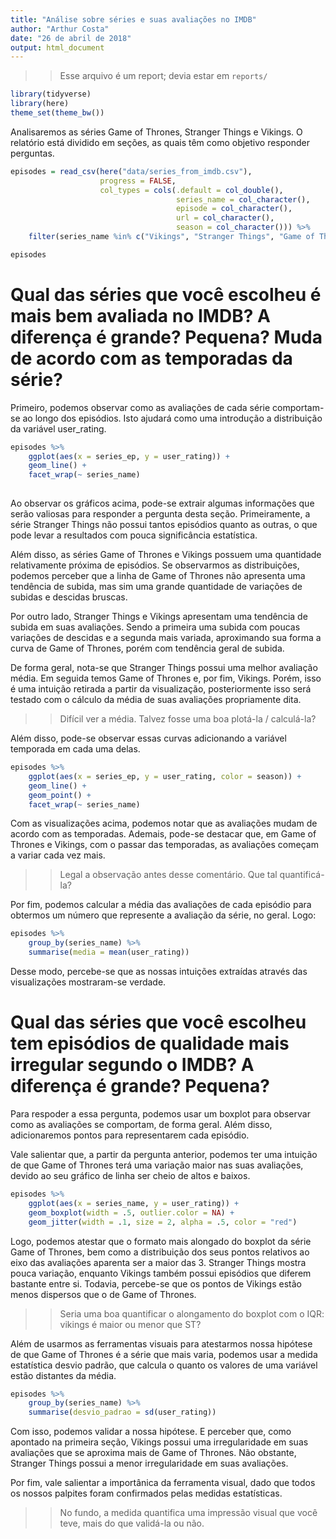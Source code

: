```yaml
---
title: "Análise sobre séries e suas avaliações no IMDB"
author: "Arthur Costa"
date: "26 de abril de 2018"
output: html_document
---
```


>> Esse arquivo é um report; devia estar em `reports/`

```r
library(tidyverse)
library(here)
theme_set(theme_bw())
```

Analisaremos as séries Game of Thrones, Stranger Things e Vikings. O relatório está dividido em seções, as quais têm como objetivo responder perguntas.

```r
episodes = read_csv(here("data/series_from_imdb.csv"), 
                    progress = FALSE,
                    col_types = cols(.default = col_double(), 
                                     series_name = col_character(), 
                                     episode = col_character(), 
                                     url = col_character(),
                                     season = col_character())) %>% 
    filter(series_name %in% c("Vikings", "Stranger Things", "Game of Thrones"))

episodes
```

# Qual das séries que você escolheu é mais bem avaliada no IMDB? A diferença é grande? Pequena? Muda de acordo com as temporadas da série?  

Primeiro, podemos observar como as avaliações de cada série comportam-se ao longo dos episódios. Isto ajudará como uma introdução a distribuição da variável user_rating.

```r
episodes %>% 
    ggplot(aes(x = series_ep, y = user_rating)) + 
    geom_line() +
    facet_wrap(~ series_name)
               
```

Ao observar os gráficos acima, pode-se extrair algumas informações que serão valiosas para responder a pergunta desta seção. Primeiramente, a série Stranger Things não possui tantos episódios quanto as outras, o que pode levar a resultados com pouca significância estatística.

Além disso, as séries Game of Thrones e Vikings possuem uma quantidade relativamente próxima de episódios. Se observarmos as distribuições, podemos perceber que a linha de Game of Thrones não apresenta uma tendência de subida, mas sim uma grande quantidade de variações de subidas e descidas bruscas.

Por outro lado, Stranger Things e Vikings apresentam uma tendência de subida em suas avaliações. Sendo a primeira uma subida com poucas variações de descidas e a segunda mais variada, aproximando sua forma a curva de Game of Thrones, porém com tendência geral de subida.

De forma geral, nota-se que Stranger Things possui uma melhor avaliação média. Em seguida temos Game of Thrones e, por fim, Vikings. Porém, isso é uma intuição retirada a partir da visualização, posteriormente isso será testado com o cálculo da média de suas avaliações propriamente dita.

>> Difícil ver a média. Talvez fosse uma boa plotá-la / calculá-la?

Além disso, pode-se observar essas curvas adicionando a variável temporada em cada uma delas.

```r
episodes %>% 
    ggplot(aes(x = series_ep, y = user_rating, color = season)) + 
    geom_line() +
    geom_point() +
    facet_wrap(~ series_name)
```

Com as visualizações acima, podemos notar que as avaliações mudam de acordo com as temporadas. Ademais, pode-se destacar que, em Game of Thrones e Vikings, com o passar das temporadas, as avaliações começam a variar cada vez mais.

>> Legal a observação antes desse comentário. Que tal quantificá-la?


Por fim, podemos calcular a média das avaliações de cada episódio para obtermos um número que represente a avaliação da série, no geral. Logo:

```r
episodes %>% 
    group_by(series_name) %>% 
    summarise(media = mean(user_rating))
```

Desse modo, percebe-se que as nossas intuições extraídas através das visualizações mostraram-se verdade.

# Qual das séries que você escolheu tem episódios de qualidade mais irregular segundo o IMDB? A diferença é grande? Pequena?

Para respoder a essa pergunta, podemos usar um boxplot para observar como as avaliações se comportam, de forma geral. Além disso, adicionaremos pontos para representarem cada episódio.

Vale salientar que, a partir da pergunta anterior, podemos ter uma intuição de que Game of Thrones terá uma variação maior nas suas avaliações, devido ao seu gráfico de linha ser cheio de altos e baixos.

```r
episodes %>% 
    ggplot(aes(x = series_name, y = user_rating)) + 
    geom_boxplot(width = .5, outlier.color = NA) +   
    geom_jitter(width = .1, size = 2, alpha = .5, color = "red")
```

Logo, podemos atestar que o formato mais alongado do boxplot da série Game of Thrones, bem como a distribuição dos seus pontos relativos ao eixo das avaliações aparenta ser a maior das 3. Stranger Things mostra pouca variação, enquanto Vikings também possui episódios que diferem bastante entre si. Todavia, percebe-se que os pontos de Vikings estão menos dispersos que o de Game of Thrones.

>> Seria uma boa quantificar o alongamento do boxplot com o IQR: vikings é maior ou menor que ST?

Além de usarmos as ferramentas visuais para atestarmos nossa hipótese de que Game of Thrones é a série que mais varia, podemos usar a medida estatística desvio padrão, que calcula o quanto os valores de uma variável estão distantes da média.

```r
episodes %>% 
    group_by(series_name) %>% 
    summarise(desvio_padrao = sd(user_rating))
```

Com isso, podemos validar a nossa hipótese. E perceber que, como apontado na primeira seção, Vikings possui uma irregularidade em suas avaliações que se aproxima mais de Game of Thrones. Não obstante, Stranger Things possui a menor irregularidade em suas avaliações.

Por fim, vale salientar a importânica da ferramenta visual, dado que todos os nossos palpites foram confirmados pelas medidas estatísticas.

>> No fundo, a medida quantifica uma impressão visual que você teve, mais do que validá-la ou não. 

